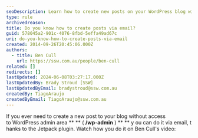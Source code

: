 ```yaml
---
seoDescription: Learn how to create new posts on your WordPress blog without access to the admin area using the Jetpack plugin and Ben Cull's video.
type: rule
archivedreason:
title: Do you know how to create posts via email?
guid: 578045a2-901c-4076-8fbd-5effa49ad67c
uri: do-you-know-how-to-create-posts-via-email
created: 2014-09-26T20:45:06.000Z
authors:
  - title: Ben Cull
    url: https://ssw.com.au/people/ben-cull
related: []
redirects: []
lastUpdated: 2024-06-08T03:27:17.000Z
lastUpdatedBy: Brady Stroud [SSW]
lastUpdatedByEmail: bradystroud@ssw.com.au
createdBy: TiagoAraujo
createdByEmail: TiagoAraujo@ssw.com.au
---
```


If you ever need to create a new post to your blog without access to WordPress admin area \*\* ** ( **/wp-admin** ) ** \*\* y ou can do it via email, t hanks to the Jetpack plugin. Watch how you do it on Ben Cull's video:
<youtubeEmbed url="https://www.youtube.com/embed/n9PlO826StQ" description="" />
